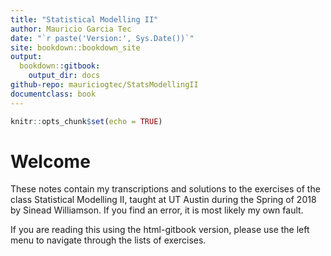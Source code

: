 ```yaml
---
title: "Statistical Modelling II"
author: Mauricio Garcia Tec
date: "`r paste('Version:', Sys.Date())`"
site: bookdown::bookdown_site
output: 
  bookdown::gitbook:
    output_dir: docs
github-repo: mauriciogtec/StatsModellingII
documentclass: book
---
```


```r
knitr::opts_chunk$set(echo = TRUE)
```

# Welcome

These notes contain my transcriptions and solutions to the exercises of the class Statistical Modelling II, taught at UT Austin during the Spring of 2018 by Sinead Williamson. If you find an error, it is most likely my own fault.

If you are reading this using the html-gitbook version, please use the left menu to navigate through the lists of exercises.
